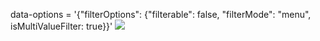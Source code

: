 
<Meta title="Grid/Filter Option/Filter options with multiple values" component={grid} />

 data-options = '{"filterOptions": {"filterable": false, "filterMode": "menu", isMultiValueFilter: true}}'
<img src={filterMultiple} className="grid-img"/>


